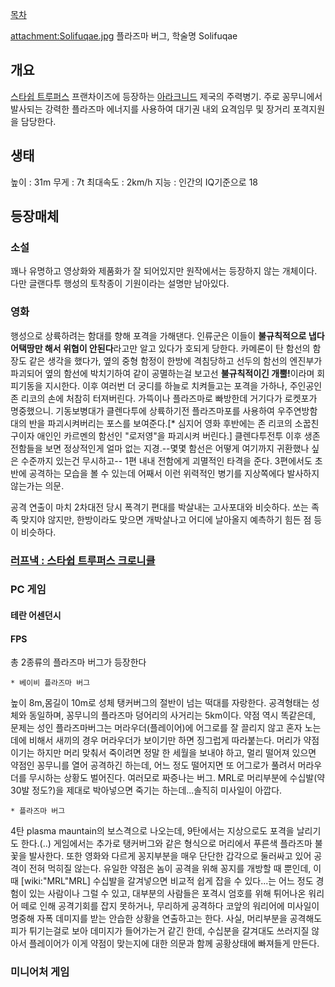 [[목차]]

attachment:Solifuqae.jpg
플라즈마 버그, 학술명 Solifuqae

== 개요 ==
[[스타쉽 트루퍼스]] 프랜차이즈에 등장하는 [[아라크니드]] 제국의 주력병기. 주로 꽁무니에서 발사되는 강력한 플라즈마 에너지를 사용하여 대기권 내외 요격임무 및 장거리 포격지원을 담당한다.

== 생태 ==
높이 : 31m
무게 : 7t
최대속도 : 2km/h
지능 : 인간의 IQ기준으로 18

== 등장매체 ==

=== 소설 ===
꽤나 유명하고 영상화와 제품화가 잘 되어있지만 원작에서는 등장하지 않는 개체이다. 다만 글랜다투 행성의 토착종이 기원이라는 설명만 남아있다.

=== 영화 ===
행성으로 상륙하려는 함대를 향해 포격을 가해댄다. 인류군은 이들이 '''불규칙적으로 냅다 어택땅만 해서 위협이 안된다'''라고만 알고 있다가 호되게 당한다. 카메론이 탄 함선의 함장도 같은 생각을 했다가, 옆의 중형 함정이 한방에 격침당하고 선두의 함선의 엔진부가 파괴되어 옆의 함선에 박치기하여 같이 공멸하는걸 보고선 '''불규칙적이긴 개뿔!'''이라며 회피기동을 지시한다. 이후 여러번 더 궁디를 하늘로 치켜들고는 포격을 가하나, 주인공인 존 리코의 손에 처참히 터져버린다. 가뜩이나 플라즈마로 빠방한데 거기다가 로켓포가 명중했으니. 기동보병대가 클렌다투에 상륙하기전 플라즈마포를 사용하여 우주연방함대의 반을 파괴시켜버리는 포스를 보여준다.[* 심지어 영화 후반에는 존 리코의 소꿉친구이자 애인인 카르멘의 함선인 "로저영"을 파괴시켜 버린다.] 클렌다투전투 이후 생존 전함들을 보면 정상적인게 얼마 없는 지경.--몇몇 함선은 어떻게 여기까지 귀환했나 싶은 수준까지 있는건 무시하고-- 1편 내내 전함에게 괴멸적인 타격을 준다. 3편에서도 초반에 공격하는 모습을 볼 수 있는데 어째서 이런 위력적인 병기를 지상쪽에다 발사하지 않는가는 의문.

공격 연출이 마치 2차대전 당시 폭격기 편대를 박살내는 고사포대와 비슷하다. 쏘는 족족 맞지야 않지만, 한방이라도 맞으면 개박살나고 어디에 날아올지 예측하기 힘든 점 등이 비슷하다. 

=== [[러프낵 : 스타쉽 트루퍼스 크로니클]] ===

=== PC 게임 ===

==== 테란 어센던시 ====

==== FPS ====
총 2종류의 플라즈마 버그가 등장한다 

 * 베이비 플라즈마 버그
높이 8m,몸길이 10m로 성체 탱커버그의 절반이 넘는 떡대를 자랑한다. 공격형태는 성체와 동일하며, 꽁무니의 플라즈마 덩어리의 사거리는 5km이다. 약점 역시 똑같은데, 문제는 성인 플라즈마버그는 머라우더(플레이어)에 어그로를 잘 끌리지 않고 혼자 노는데에 비해서 새끼의 경우 머라우더가 보이기만 하면 징그럽게 따라붙는다. 머리가 약점이기는 하지만 머리 맞춰서 죽이려면 정말 한 세월을 보내야 하고, 멀리 떨어져 있으면 약점인 꽁무니를 열어 공격하긴 하는데, 어느 정도 떨어지면 또 어그로가 풀려서 머라우더를 무시하는 상황도 벌어진다. 여러모로 짜증나는 버그. MRL로 머리부분에 수십발(약 30발 정도?)을 제대로 박아넣으면 죽기는 하는데...솔직히 미사일이 아깝다.

 * 플라즈마 버그
4탄 plasma mauntain의 보스격으로 나오는데, 9탄에서는 지상으로도 포격을 날리기도 한다.(..) 게임에서는 추가로 탱커버그와 같은 형식으로 머리에서 푸른색 플라즈마 불꽃을 발사한다. 또한 영화와 다르게 꽁지부분을 매우 단단한 갑각으로 둘러싸고 있어 공격이 전혀 먹히질 않는다. 유일한 약점은 놈이 공격을 위해 꽁지를 개방할 때 뿐인데, 이 때 [wiki:"MRL"MRL] 수십발을 갈겨넣으면 비교적 쉽게 잡을 수 있다...는 어느 정도 경험이 있는 사람이나 그럴 수 있고, 대부분의 사람들은 포격시 엄호를 위해 튀어나온 워리어 떼로 인해 공격기회를 잡지 못하거나, 무리하게 공격하다 코앞의 워리어에 미사일이 명중해 자폭 데미지를 받는 안습한 상황을 연출하고는 한다. 사실, 머리부분을 공격해도 피가 튀기는걸로 보아 데미지가 들어가는거 같긴 한데, 수십분을 갈겨대도 쓰러지질 않아서 플레이어가 이게 약점이 맞는지에 대한 의문과 함께 공황상태에 빠져들게 만든다.

=== 미니어처 게임 ===
